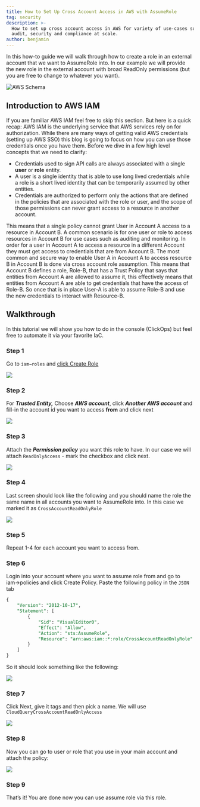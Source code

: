 ```yaml
---
title: How to Set Up Cross Account Access in AWS with AssumeRole
tag: security
description: >-
  How to set up cross account access in AWS for variety of use-cases such as
  audit, security and compliance at scale.
author: benjamin
---
```



<HowToGuideHeader/>

In this how-to guide we will walk through how to create a role in an external account that we want to AssumeRole into. In our example we will provide the new role in the external account with broad ReadOnly permissions (but you are free to change to whatever you want).

![AWS Schema](/images/blog/cross-account-access-aws-assumerole/scheme.png)


## Introduction to AWS IAM

If you are familiar AWS IAM feel free to skip this section. But here is a quick recap: AWS IAM is the underlying service that AWS services rely on for authorization. While there are many ways of getting valid AWS credentials (setting up AWS SSO) this blog is going to focus on how you can use those credentials once you have them. Before we dive in a few high level concepts that we need to clarify:

- Credentials used to sign API calls are always associated with a single **user** or **role** entity.
- A user is a single identity that is able to use long lived credentials while a role is a short lived identity that can be temporarily assumed by other entities.
- Credentials are authorized to perform only the actions that are defined in the policies that are associated with the role or user, and the scope of those permissions can never grant access to a resource in another account.

This means that a single policy cannot grant User in Account A access to a resource in Account B. A common scenario is for one user or role to access resources in Account B for use cases such as auditing and monitoring. In order for a user in Account A to access a resource in a different Account they must get access to credentials that are from Account B. The most common and secure way to enable User A in Account A to access resource B in Account B is done via cross account role assumption. This means that Account B defines a role, Role-B, that has a Trust Policy that says that entities from Account A are allowed to assume it, this effectively means that entities from Account A are able to get credentials that have the access of Role-B. So once that is in place User-A is able to assume Role-B and use the new credentials to interact with Resource-B.

## Walkthrough

In this tutorial we will show you how to do in the console (ClickOps) but feel free to automate it via your favorite IaC.

### Step 1 

Go to `iam→roles` and [click Create Role](https://us-east-1.console.aws.amazon.com/iamv2/home?region=us-east-1#/roles/create?step=selectEntities)

![](/images/blog/cross-account-access-aws-assumerole/step1.png)

### Step 2

For **_Trusted Entity,_** Choose **_AWS account_**, click **_Another AWS account_** and fill-in the account id you want to access **from** and click next

![](/images/blog/cross-account-access-aws-assumerole/step2.png)

### Step 3

Attach the **_Permission policy_** you want this role to have. In our case we will attach `ReadOnlyAccess` - mark the checkbox and click next.

![](/images/blog/cross-account-access-aws-assumerole/step3.png)

### Step 4

Last screen should look like the following and you should name the role the same name in all accounts you want to AssumeRole into. In this case we marked it as `CrossAccountReadOnlyRole`

![](/images/blog/cross-account-access-aws-assumerole/step4.png)

### Step 5

Repeat 1-4 for each account you want to access from.

### Step 6

Login into your account where you want to assume role from and go to iam→policies and click Create Policy. Paste the following policy in the `JSON` tab

```sql copy
{
    "Version": "2012-10-17",
    "Statement": [
        {
            "Sid": "VisualEditor0",
            "Effect": "Allow",
            "Action": "sts:AssumeRole",
            "Resource": "arn:aws:iam::*:role/CrossAccountReadOnlyRole"
        }
    ]
}
```

So it should look something like the following:

![](/images/blog/cross-account-access-aws-assumerole/step6.png)

### Step 7

Click Next, give it tags and then pick a name. We will use `CloudQueryCrossAccountReadOnlyAccess`

![](/images/blog/cross-account-access-aws-assumerole/step7.png)

### Step 8

Now you can go to user or role that you use in your main account and attach the policy:

![](/images/blog/cross-account-access-aws-assumerole/step8.png)

### Step 9

That’s it! You are done now you can use assume role via this role.
